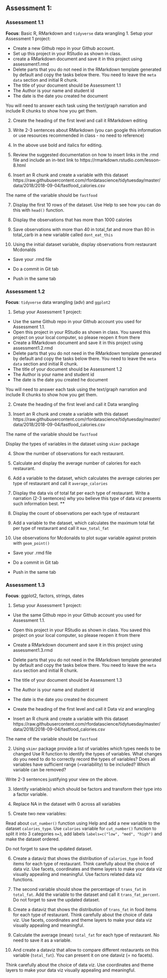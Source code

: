 
## Assessment 1:

### Assessment 1.1

**Focus**: Basic R, RMarkdown and `tidyverse` data wrangling
1. Setup your Assessment 1 project:

- Create a new Github repo in your Github account.
- Set up this project in your RStudio as shown in class.
- create a RMarkdown document and save it in this project using assessment1.rmd
- Delete parts that you do not need in the RMarkdown template generated by default and copy the tasks below there. You need to leave the `meta data` section and initial R chunk.
- The title of your document should be Assessment 1.1
- The Author is your name and student id
- The date is the date you created he document

You will need to answer each task using the text/graph narration and include R chunks to show how you get them.

2. Create the heading of the first level and call it RMarkdown editing

3. Write 2-3 sentences about RMarkdown (you can google this information or use resources recommended in class - no need to reference)

4. In the above use bold and italics for editing.

5. Review the suggested documentation on how to insert links in the .rmd file and include an in-text link to https://rmarkdown.rstudio.com/lesson-8.html

6. Insert an R chunk and create a variable with this dataset
https://raw.githubusercontent.com/rfordatascience/tidytuesday/master/data/2018/2018-09-04/fastfood_calories.csv

The name of the variable should be `fastfood`

7. Display the first 10 rows of the dataset. Use Help to see how you can do this with `head()` function.

8. Display the observations that has more than 1000 calories

9. Save observations with more than 40 in total_fat and more than 80 in total_carb in a new variable called `dont_eat_this`

10. Using the initial dataset variable, display observations from restaurant Mcdonalds

- Save your .rmd file 

- Do a commit in Git tab

- Push in the same tab


### Assessment 1.2

**Focus**: `tidyverse` data wrangling (adv) and `ggplot2`

1. Setup your Assessment 1 project:

- Use the same  Github repo in your Github account you used for Assessment 1.1.
- Open  this project in your RStudio as shown in class. You saved this project on your local computer, so please reopen it from there
- Create a RMarkdown document and save it in this project using assessment1.2.rmd
- Delete parts that you do not need in the RMarkdown template generated by default and copy the tasks below there. You need to leave the `meta data` section and initial R chunk.
- The title of your document should be Assessment 1.2
- The Author is your name and student id
- The date is the date you created he document

You will need to answer each task using the text/graph narration and include R chunks to show how you get them.

2. Create the heading of the first level and call it Data wrangling

3. Insert an R chunk and create a variable with this dataset
https://raw.githubusercontent.com/rfordatascience/tidytuesday/master/data/2018/2018-09-04/fastfood_calories.csv

The name of the variable should be `fastfood`

Display the types of variables in the dataset using `skimr` package

4. Show the number of observations for each restaurant.

5. Calculate and display the average number of calories for each restaurant.

6. Add a variable to the dataset, which calculates the average calories per type of restaurant and call it `average_calories` 

7. Display the data vis of total fat per each type of restaurant. Write a narration (2-3 sentences) why you believe this type of data viz presents such information best. **

8. Display the count of observations per each type of restaurant

9. Add a variable to the dataset, which calculates the maximum total fat per type of restaurant and call it `max_total_fat` 

10. Use observations for Mcdonalds to plot sugar variable against protein with `geom_point()` 

- Save your .rmd file 

- Do a commit in Git tab

- Push in the same tab



### Assessment 1.3

**Focus**: ggplot2, factors, strings, dates  

1. Setup your Assessment 1 project:

- Use the same  Github repo in your Github account you used for Assessment 1.1.
- Open  this project in your RStudio as shown in class. You saved this project on your local computer, so please reopen it from there
- Create a RMarkdown document and save it in this project using assessment1.3.rmd
- Delete parts that you do not need in the RMarkdown template generated by default and copy the tasks below there. You need to leave the `meta data` section and initial R chunk.
- The title of your document should be Assessment 1.3
- The Author is your name and student id
- The date is the date you created he document

- Create the heading of the first level and call it Data viz and wrangling

- Insert an R chunk and create a variable with this dataset
https://raw.githubusercontent.com/rfordatascience/tidytuesday/master/data/2018/2018-09-04/fastfood_calories.csv

The name of the variable should be `fastfood`

2. Using `skimr` package provide a list of variables which types needs to be changed 
Use R function to identify the types of variables. What changes do you need to do to correctly record the types of variables? 
Does all variables have sufficient range (=variability) to be included? Which variable can be removed?

Write 2-3 sentences justifying your view on the above.

3. Identify variable(s) which should be factors and transform their type into a factor variable.

4. Replace NA in the dataset with 0 across all variables

5. Create two new variables:

Read about `cut_number()` function using Help and add a new variable to the dataset `calories_type`. Use `calories` variable for `cut_number()` function to split it into 3 categories `n=3`, add labels `labels=c("low", "med", "high")` and make the dataset ordered. 

Do not forget to save the updated dataset. 

6. Create a dataviz that shows the distribution of `calories_type` in food items for each type of restaurant. Think carefully about the choice of data viz. Use facets, coordinates and theme layers to make your data viz visually appealing and meaningful. Use factors related data viz functions.

7. The second variable should show the percentage of `trans_fat` in `total_fat`. Add the variable to the dataset and call it `trans_fat_percent`. Do not forget to save the updated dataset. 

8. Create a dataviz that shows the distribution of `trans_fat` in food items for each type of restaurant. Think carefully about the choice of data viz. Use facets, coordinates and theme layers to make your data viz visually appealing and meaningful.

9. Calculate the average (mean)  `total_fat` for each type of restaurant. No need to save it as a variable.

11. And create a dataviz that allow to compare different restaurants on this variable (`total_fat`). You can present it on one dataviz (= no facets). 

Think carefully about the choice of data viz. Use coordinates and theme layers to make your data viz visually appealing and meaningful. 


